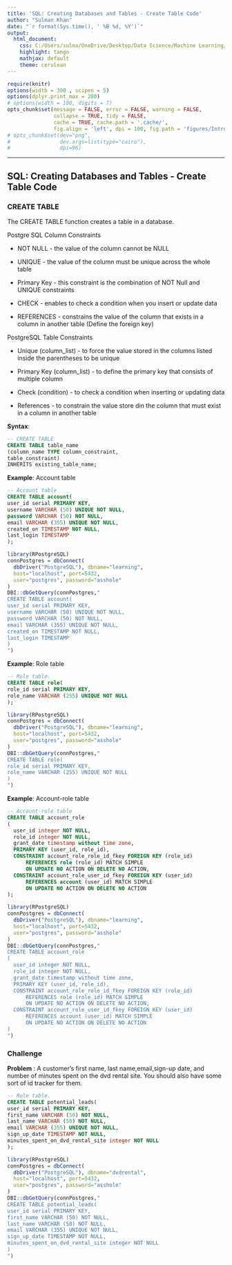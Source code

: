 ---
title: 'SQL: Creating Databases and Tables - Create Table Code'
author: "Sulman Khan"
date: "`r format(Sys.time(), ' %B %d, %Y')`"
output: 
  html_document:
    css: C:/Users/sulma/OneDrive/Desktop/Data Science/Machine Learning/gf_small_touches.css
    highlight: tango
    mathjax: default
    theme: cerulean
---

```{r setup, cache = FALSE, echo = FALSE, message = FALSE, warning = FALSE, tidy = FALSE}
require(knitr)
options(width = 300 , scipen = 5)
options(dplyr.print_max = 200)
# options(width = 100, digits = 7)
opts_chunk$set(message = FALSE, error = FALSE, warning = FALSE, 
               collapse = TRUE, tidy = FALSE,
               cache = TRUE, cache.path = '.cache/', 
               fig.align = 'left', dpi = 100, fig.path = 'figures/Introductiontotextanalytics/')
# opts_chunk$set(dev="png", 
#                dev.args=list(type="cairo"),
#                dpi=96)
```
---

## SQL: Creating Databases and Tables - Create Table Code


### CREATE TABLE

The CREATE TABLE function creates a table in a database.

Postgre SQL Column Constraints

* NOT NULL - the value of the column cannot be NULL

* UNIQUE - the value of the column must be unique across the whole table

* Primary Key - this constraint is the combination of NOT Null and UNIQUE constraints

* CHECK - enables to check a condition when you insert or update data

* REFERENCES - constrains the value of the column that exists in a column in another table (Define the foreign key)


PostgreSQL Table Constraints

* Unique (column_list) - to force the value stored in the columns listed inside the parentheses to be unique

* Primary Key (column_list) - to define the primary key that consists of multiple column

* Check (condition) - to check a condition when inserting or updating data

* References - to constrain the value store din the column that must exist in a column in another table



**Syntax**: 

```{sql, eval = FALSE}
-- CREATE TABLE
CREATE TABLE table_name
(column_name TYPE column_constraint,
table_constraint)
INHERITS existing_table_name;
```


**Example**: Account table

```{sql, eval = FALSE}
-- Account table
CREATE TABLE account(
user_id serial PRIMARY KEY,
username VARCHAR (50) UNIQUE NOT NULL,
password VARCHAR (50) NOT NULL,
email VARCHAR (355) UNIQUE NOT NULL,
created_on TIMESTAMP NOT NULL,
last_login TIMESTAMP
);
```

```{r, echo=FALSE, message=FALSE}
library(RPostgreSQL)
connPostgres = dbConnect(
  dbDriver("PostgreSQL"), dbname="learning", 
  host="localhost", port=5432, 
  user="postgres", password="asshole"
)
DBI::dbGetQuery(connPostgres,"
CREATE TABLE account(
user_id serial PRIMARY KEY,
username VARCHAR (50) UNIQUE NOT NULL,
password VARCHAR (50) NOT NULL,
email VARCHAR (355) UNIQUE NOT NULL,
created_on TIMESTAMP NOT NULL,
last_login TIMESTAMP
)
")
```

**Example**: Role table

```{sql, eval = FALSE}
-- Role table.
CREATE TABLE role(
role_id serial PRIMARY KEY,
role_name VARCHAR (255) UNIQUE NOT NULL
);
```

```{r, echo=FALSE, message=FALSE}
library(RPostgreSQL)
connPostgres = dbConnect(
  dbDriver("PostgreSQL"), dbname="learning", 
  host="localhost", port=5432, 
  user="postgres", password="asshole"
)
DBI::dbGetQuery(connPostgres,"
CREATE TABLE role(
role_id serial PRIMARY KEY,
role_name VARCHAR (255) UNIQUE NOT NULL
)
")
```

**Example**: Account-role table

```{sql, eval = FALSE}
-- Account-role table
CREATE TABLE account_role
(
  user_id integer NOT NULL,
  role_id integer NOT NULL,
  grant_date timestamp without time zone,
  PRIMARY KEY (user_id, role_id),
  CONSTRAINT account_role_role_id_fkey FOREIGN KEY (role_id)
      REFERENCES role (role_id) MATCH SIMPLE
      ON UPDATE NO ACTION ON DELETE NO ACTION,
  CONSTRAINT account_role_user_id_fkey FOREIGN KEY (user_id)
      REFERENCES account (user_id) MATCH SIMPLE
      ON UPDATE NO ACTION ON DELETE NO ACTION
);
```

```{r, echo=FALSE, message=FALSE}
library(RPostgreSQL)
connPostgres = dbConnect(
  dbDriver("PostgreSQL"), dbname="learning", 
  host="localhost", port=5432, 
  user="postgres", password="asshole"
)
DBI::dbGetQuery(connPostgres,"
CREATE TABLE account_role
(
  user_id integer NOT NULL,
  role_id integer NOT NULL,
  grant_date timestamp without time zone,
  PRIMARY KEY (user_id, role_id),
  CONSTRAINT account_role_role_id_fkey FOREIGN KEY (role_id)
      REFERENCES role (role_id) MATCH SIMPLE
      ON UPDATE NO ACTION ON DELETE NO ACTION,
  CONSTRAINT account_role_user_id_fkey FOREIGN KEY (user_id)
      REFERENCES account (user_id) MATCH SIMPLE
      ON UPDATE NO ACTION ON DELETE NO ACTION
)
")
```

### Challenge

**Problem** : A customer's first name, last name,email,sign-up date, and number of minutes spent on the dvd rental site. You should also have some sort of id tracker for them. 

```{sql, eval = FALSE}
-- Role table.
CREATE TABLE potential_leads(
user_id serial PRIMARY KEY, 
first_name VARCHAR (50) NOT NULL,
last_name VARCHAR (50) NOT NULL,
email VARCHAR (355) UNIQUE NOT NULL,
sign_up_date TIMESTAMP NOT NULL,
minutes_spent_on_dvd_rental_site integer NOT NULL
);
```

```{r, echo=FALSE, message=FALSE}
library(RPostgreSQL)
connPostgres = dbConnect(
  dbDriver("PostgreSQL"), dbname="dvdrental", 
  host="localhost", port=5432, 
  user="postgres", password="asshole"
)
DBI::dbGetQuery(connPostgres,"
CREATE TABLE potential_leads(
user_id serial PRIMARY KEY, 
first_name VARCHAR (50) NOT NULL,
last_name VARCHAR (50) NOT NULL,
email VARCHAR (355) UNIQUE NOT NULL,
sign_up_date TIMESTAMP NOT NULL,
minutes_spent_on_dvd_rental_site integer NOT NULL
)
")
```
